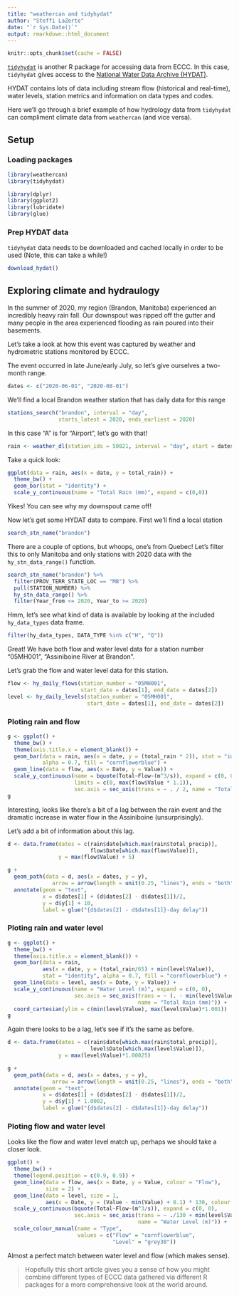 ```yaml
---
title: "weathercan and tidyhydat"
author: "Steffi LaZerte"
date: "`r Sys.Date()`"
output: rmarkdown::html_document
---
```


```r
knitr::opts_chunk$set(cache = FALSE)
```

[`tidyhydat`](https://docs.ropensci.org/tidyhydat) is another R package for accessing
data from ECCC. In this case, `tidyhydat` gives access to the [National Water Data Archive
(HYDAT)](https://www.canada.ca/en/environment-climate-change/services/water-overview/quantity/monitoring/survey/data-products-services/national-archive-hydat.html). 

HYDAT contains lots of data including stream flow (historical and real-time), water levels,
station metrics and information on data types and codes. 

Here we'll go through a brief example of how hydrology data from `tidyhydat` 
can compliment climate data from `weathercan` (and vice versa). 

## Setup

### Loading packages

```r
library(weathercan)
library(tidyhydat)

library(dplyr)
library(ggplot2)
library(lubridate)
library(glue)
```

### Prep HYDAT data

`tidyhydat` data needs to be downloaded and cached locally in order to be used 
(Note, this can take a while!)

```r
download_hydat()
```


## Exploring climate and hydraulogy

In the summer of 2020, my region (Brandon, Manitoba) experienced an incredibly 
heavy rain fall. Our downspout was ripped off the gutter and many people in the
area experienced flooding as rain poured into their basements. 

Let's take a look at how this event was captured by weather and hydrometric stations 
monitored by ECCC.

The event occurred in late June/early July, so let's give ourselves a two-month
range.

```r
dates <- c("2020-06-01", "2020-08-01")
```

We'll find a local Brandon weather station that has daily data for this range
```r
stations_search("brandon", interval = "day",
                starts_latest = 2020, ends_earliest = 2020)
```

In this case "A" is for "Airport", let's go with that!

```r
rain <- weather_dl(station_ids = 50821, interval = "day", start = dates[1], end = dates[2]) 
```

Take a quick look:

```r
ggplot(data = rain, aes(x = date, y = total_rain)) +
  theme_bw() +
  geom_bar(stat = "identity") +
  scale_y_continuous(name = "Total Rain (mm)", expand = c(0,0))
```

Yikes! You can see why my downspout came off!

Now let's get some HYDAT data to compare. First we'll find a local station

```r
search_stn_name("brandon")
```

There are a couple of options, but whoops, one's from Quebec! Let's filter this 
to only Manitoba and only stations with 2020 data with the `hy_stn_data_range()`
function.

```r
search_stn_name("brandon") %>%
  filter(PROV_TERR_STATE_LOC == "MB") %>%
  pull(STATION_NUMBER) %>%
  hy_stn_data_range() %>%
  filter(Year_from <= 2020, Year_to >= 2020)
```

Hmm, let's see what kind of data is available by looking at the included
`hy_data_types` data frame.

```r
filter(hy_data_types, DATA_TYPE %in% c("H", "Q"))
```

Great! We have both flow and water level data for a station number "05MH001", 
"Assiniboine River at Brandon". 


Let's grab the flow and water level data for this station. 
```r
flow <- hy_daily_flows(station_number = "05MH001", 
                       start_date = dates[1], end_date = dates[2])
level <- hy_daily_levels(station_number = "05MH001",
                         start_date = dates[1], end_date = dates[2])
```

### Ploting rain and flow

```r
g <- ggplot() +
  theme_bw() +
  theme(axis.title.x = element_blank()) +
  geom_bar(data = rain, aes(x = date, y = (total_rain * 2)), stat = "identity", 
           alpha = 0.7, fill = "cornflowerblue") +
  geom_line(data = flow, aes(x = Date, y = Value)) +
  scale_y_continuous(name = bquote(Total~Flow~(m^3/s)), expand = c(0, 0),
                     limits = c(0, max(flow$Value * 1.1)),
                     sec.axis = sec_axis(trans = ~ . / 2, name = "Total Rain (mm)"))
g
```

Interesting, looks like there's a bit of a lag between the rain event and the 
dramatic increase in water flow in the Assiniboine (unsurprisingly). 

Let's add a bit of information about this lag.

```r
d <- data.frame(dates = c(rain$date[which.max(rain$total_precip)],
                          flow$Date[which.max(flow$Value)]),
                y = max(flow$Value) + 5)

g + 
  geom_path(data = d, aes(x = dates, y = y), 
              arrow = arrow(length = unit(0.25, "lines"), ends = "both", type = "closed")) +
  annotate(geom = "text",
           x = d$dates[1] + (d$dates[2] - d$dates[1])/2, 
           y = d$y[1] + 10,
           label = glue("{d$dates[2] - d$dates[1]}-day delay"))
```


### Ploting rain and water level

```r
g <- ggplot() +
  theme_bw() +
  theme(axis.title.x = element_blank()) +
  geom_bar(data = rain, 
           aes(x = date, y = (total_rain/65) + min(level$Value)), 
           stat = "identity", alpha = 0.7, fill = "cornflowerblue") +
  geom_line(data = level, aes(x = Date, y = Value)) +
  scale_y_continuous(name = "Water Level (m)", expand = c(0, 0),
                     sec.axis = sec_axis(trans = ~ (. - min(level$Value)) * 65, 
                                         name = "Total Rain (mm)")) +
  coord_cartesian(ylim = c(min(level$Value), max(level$Value)*1.001))
g

```

Again there looks to be a lag, let's see if it's the same as before.

```r
d <- data.frame(dates = c(rain$date[which.max(rain$total_precip)],
                          level$Date[which.max(level$Value)]),
                y = max(level$Value)*1.00025)

g + 
  geom_path(data = d, aes(x = dates, y = y), 
              arrow = arrow(length = unit(0.25, "lines"), ends = "both", type = "closed")) +
  annotate(geom = "text",
           x = d$dates[1] + (d$dates[2] - d$dates[1])/2, 
           y = d$y[1] * 1.0002,
           label = glue("{d$dates[2] - d$dates[1]}-day delay"))
```


### Ploting flow and water level

Looks like the flow and water level match up, perhaps we should take a closer look.

```r
ggplot() +
  theme_bw() +
  theme(legend.position = c(0.9, 0.9)) +
  geom_line(data = flow, aes(x = Date, y = Value, colour = "Flow"),
            size = 2) +
  geom_line(data = level, size = 1,
            aes(x = Date, y = (Value - min(Value) + 0.1) * 130, colour = "Level")) +
  scale_y_continuous(bquote(Total~Flow~(m^3/s)), expand = c(0, 0),
                     sec.axis = sec_axis(trans = ~ ./130 + min(level$Value) - 0.1, 
                                         name = "Water Level (m)")) +
  scale_colour_manual(name = "Type", 
                      values = c("Flow" = "cornflowerblue", 
                                 "Level" = "grey30"))
```

Almost a perfect match between water level and flow (which makes sense). 


> Hopefully this short article gives you a sense of how you might combine different
> types of ECCC data gathered via different R packages for a more comprehensive 
> look at the world around.


